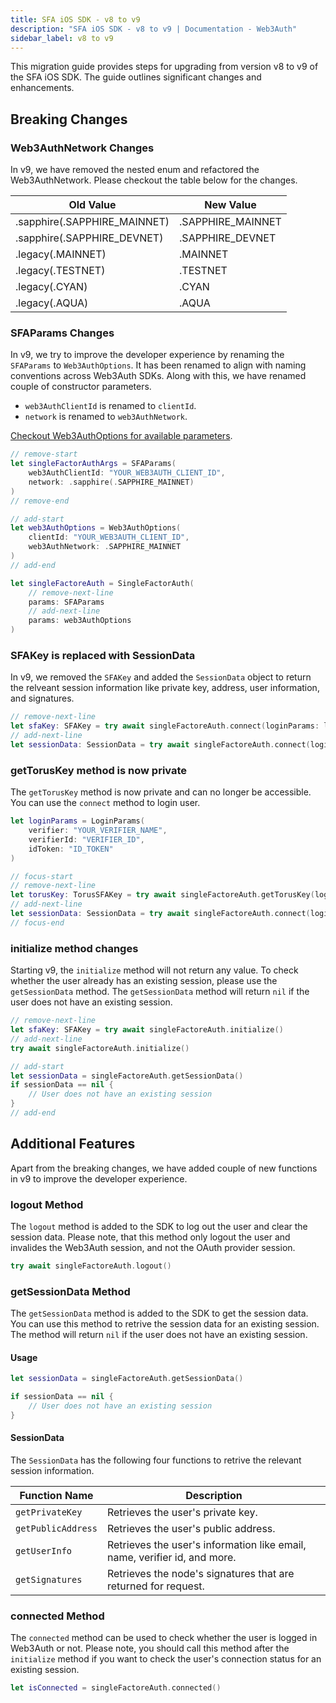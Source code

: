 ```yaml
---
title: SFA iOS SDK - v8 to v9
description: "SFA iOS SDK - v8 to v9 | Documentation - Web3Auth"
sidebar_label: v8 to v9
---
```


This migration guide provides steps for upgrading from version v8 to v9 of the SFA iOS SDK. The
guide outlines significant changes and enhancements.

## Breaking Changes

### Web3AuthNetwork Changes

In v9, we have removed the nested enum and refactored the Web3AuthNetwork. Please checkout the table
below for the changes.

| Old Value                    | New Value         |
| ---------------------------- | ----------------- |
| .sapphire(.SAPPHIRE_MAINNET) | .SAPPHIRE_MAINNET |
| .sapphire(.SAPPHIRE_DEVNET)  | .SAPPHIRE_DEVNET  |
| .legacy(.MAINNET)            | .MAINNET          |
| .legacy(.TESTNET)            | .TESTNET          |
| .legacy(.CYAN)               | .CYAN             |
| .legacy(.AQUA)               | .AQUA             |

### SFAParams Changes

In v9, we try to improve the developer experience by renaming the `SFAParams` to `Web3AuthOptions`.
It has been renamed to align with naming conventions across Web3Auth SDKs. Along with this, we have
renamed couple of constructor parameters.

- `web3AuthClientId` is renamed to `clientId`.
- `network` is renamed to `web3AuthNetwork`.

[Checkout Web3AuthOptions for available parameters](/docs/sdk/sfa/sfa-ios/initialize#parameters).

```swift
// remove-start
let singleFactorAuthArgs = SFAParams(
    web3AuthClientId: "YOUR_WEB3AUTH_CLIENT_ID",
    network: .sapphire(.SAPPHIRE_MAINNET)
)
// remove-end

// add-start
let web3AuthOptions = Web3AuthOptions(
    clientId: "YOUR_WEB3AUTH_CLIENT_ID",
    web3AuthNetwork: .SAPPHIRE_MAINNET
)
// add-end

let singleFactoreAuth = SingleFactorAuth(
    // remove-next-line
    params: SFAParams
    // add-next-line
    params: web3AuthOptions
)
```

### SFAKey is replaced with SessionData

In v9, we removed the `SFAKey` and added the `SessionData` object to return the relveant session
information like private key, address, user information, and signatures.

```swift
// remove-next-line
let sfaKey: SFAKey = try await singleFactoreAuth.connect(loginParams: loginParams)
// add-next-line
let sessionData: SessionData = try await singleFactoreAuth.connect(loginParams: loginParams)
```

### getTorusKey method is now private

The `getTorusKey` method is now private and can no longer be accessible. You can use the `connect`
method to login user.

```swift
let loginParams = LoginParams(
    verifier: "YOUR_VERIFIER_NAME",
    verifierId: "VERIFIER_ID",
    idToken: "ID_TOKEN"
)

// focus-start
// remove-next-line
let torusKey: TorusSFAKey = try await singleFactoreAuth.getTorusKey(loginParams: loginParams)
// add-next-line
let sessionData: SessionData = try await singleFactoreAuth.connect(loginParams: loginParams)
// focus-end
```

### initialize method changes

Starting v9, the `initialize` method will not return any value. To check whether the user already
has an existing session, please use the `getSessionData` method. The `getSessionData` method will
return `nil` if the user does not have an existing session.

```swift
// remove-next-line
let sfaKey: SFAKey = try await singleFactoreAuth.initialize()
// add-next-line
try await singleFactoreAuth.initialize()

// add-start
let sessionData = singleFactoreAuth.getSessionData()
if sessionData == nil {
    // User does not have an existing session
}
// add-end
```

## Additional Features

Apart from the breaking changes, we have added couple of new functions in v9 to improve the
developer experience.

### logout Method

The `logout` method is added to the SDK to log out the user and clear the session data. Please note,
that this method only logout the user and invalides the Web3Auth session, and not the OAuth provider
session.

```swift
try await singleFactoreAuth.logout()
```

### getSessionData Method

The `getSessionData` method is added to the SDK to get the session data. You can use this method to
retrive the session data for an existing session. The method will return `nil` if the user does not
have an existing session.

#### Usage

```swift
let sessionData = singleFactoreAuth.getSessionData()

if sessionData == nil {
    // User does not have an existing session
}
```

#### SessionData

The `SessionData` has the following four functions to retrive the relevant session information.

| Function Name      | Description                                                               |
| ------------------ | ------------------------------------------------------------------------- |
| `getPrivateKey`    | Retrieves the user's private key.                                         |
| `getPublicAddress` | Retrieves the user's public address.                                      |
| `getUserInfo`      | Retrieves the user's information like email, name, verifier id, and more. |
| `getSignatures`    | Retrieves the node's signatures that are returned for request.            |

### connected Method

The `connected` method can be used to check whether the user is logged in Web3Auth or not. Please
note, you should call this method after the `initialize` method if you want to check the user's
connection status for an existing session.

```swift
let isConnected = singleFactoreAuth.connected()
```
